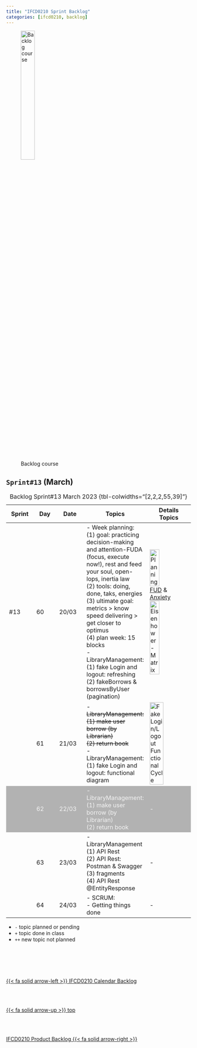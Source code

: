 ```yaml
---
title: "IFCD0210 Sprint Backlog"
categories: [ifcd0210, backlog]
---
```


<style>
tr:nth-child(3) {
  background-color: #b2b2b2!important;
  color: #f4f4f4!important;
}
</style>


![Backlog course](/images/home/backlog.jpg){width="30%"}

## ``Sprint#13`` (March)

::: {.column-page-right}
| Sprint | Day | Date | Topics |  Details Topics |
| -- | -- | -- | -- | -- |
| #13 | 60 | 20/03 | - Week planning: </br> (1) goal: practicing decision-making and attention-FUDA (focus, execute now!), rest and feed your soul, open-lops, inertia law </br> (2) tools: doing, done, taks, energies  </br> (3) ultimate goal: metrics > know speed delivering > get closer to optimus </br>(4) plan week: 15 blocks </br> - LibraryManagement:  </br>  (1) fake Login and logout: refreshing </br> (2) fakeBorrows & borrowsByUser (pagination)  </br> | ![Planning](/images/springboot/planning.jpg){width="50%"}</br> [FUD](https://en.wikipedia.org/wiki/Fear,_uncertainty,_and_doubt){.external} & [Anxiety](/books/gettingthingsdone.qmd#anxiety) </br>  ![Eisenhower-Matrix](https://hive.com/wp-content/uploads/2022/03/Eisenhower-Matrix-900x551.png){width="50%"} |
|  | 61 | 21/03 | - <s>LibraryManagement:  </br>  (1) make user borrow (by Librarian) </br>  (2) return book</s> </br> - LibraryManagement:  </br>  (1) fake Login and logout: functional diagram </br>  | ![Fake Login/Logout Functional Cycle](/images/springboot/loginlogut.jpg){width="60%"} |
|  | 62 | 22/03 | - LibraryManagement:  </br>  (1) make user borrow (by Librarian) </br>  (2) return book</br> | - |
|  | 63 | 23/03 |  - LibraryManagement </br> (1) API Rest </br>(2) API Rest: Postman & Swagger </br>  (3) fragments </br> (4) API Rest @EntityResponse  </br>  | - |
|  | 64 | 24/03 | - SCRUM: </br> - Getting things done  </br>| - |
: Backlog Sprint#13 March 2023 {tbl-colwidths="[2,2,2,55,39]"}
:::

::: {.callout-note}
- `-` topic planned or pending
- `+` topic done in class
- `++` new topic not planned
:::



<!--- navLinks -->
<br><br>
<div class=row>
<br>
<div class='column left previous'>
<br>
[{{< fa solid arrow-left >}} IFCD0210 Calendar Backlog](/ifcd0210/ifcd0210calendar.qmd)
<br>
</div>
<br>
<div class='column center'>
<br>
[{{< fa solid arrow-up >}} top](#top)
<br>
</div>
<br>
<div class='column right next'>
<br>
[IFCD0210 Product Backlog  {{< fa solid arrow-right >}}](/ifcd0210/ifcd0210backlog-product.qmd)
<br>
</div>
<br>
</div>
